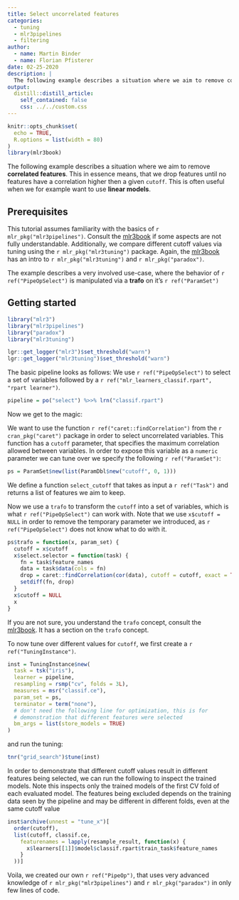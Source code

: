 ```yaml
---
title: Select uncorrelated features
categories:
  - tuning
  - mlr3pipelines
  - filtering
author:
  - name: Martin Binder
  - name: Florian Pfisterer
date: 02-25-2020
description: |
  The following example describes a situation where we aim to remove correlated features. This in essence means, that we drop features until no features have a correlation higher then a given `cutoff`. This is often useful when we for example want to use linear models.
output:
  distill::distill_article:
    self_contained: false
    css: ../../custom.css
---
```


```r
knitr::opts_chunk$set(
  echo = TRUE,
  R.options = list(width = 80)
)
library(mlr3book)
```

The following example describes a situation where we aim to remove **correlated features**.
This in essence means, that we drop features until no features have a correlation higher then a given `cutoff`.
This is often useful when we for example want to use **linear models**.

## Prerequisites

This tutorial assumes familiarity with the basics of `r mlr_pkg("mlr3pipelines")`.
Consult the [mlr3book](https://mlr3book.mlr-org.com/pipelines.html) if some aspects are not  fully understandable.
Additionally, we compare different cutoff values via tuning using the `r mlr_pkg("mlr3tuning")` package.
Again, the [mlr3book](https://mlr3book.mlr-org.com/paradox.html) has an intro to `r mlr_pkg("mlr3tuning")` and `r mlr_pkg("paradox")`.

The example describes a very involved use-case, where the behavior of `r ref("PipeOpSelect")` is manipulated via a **trafo** on it's `r ref("ParamSet")`

## Getting started

```r
library("mlr3")
library("mlr3pipelines")
library("paradox")
library("mlr3tuning")
```

```r
lgr::get_logger("mlr3")$set_threshold("warn")
lgr::get_logger("mlr3tuning")$set_threshold("warn")
```

The basic pipeline looks as follows:
We use `r ref("PipeOpSelect")` to select a set of variables followed by a `r ref("mlr_learners_classif.rpart", "rpart learner")`.

```r
pipeline = po("select") %>>% lrn("classif.rpart")
```

Now we get to the magic:

We want to use the function `r ref("caret::findCorrelation")` from the `r cran_pkg("caret")` package in order to select uncorrelated variables.
This function has a `cutoff` parameter, that specifies the maximum correlation allowed between variables.
In order to expose this variable as a `numeric` parameter we can tune over we specify the following `r ref("ParamSet")`:

```r
ps = ParamSet$new(list(ParamDbl$new("cutoff", 0, 1)))
```

We define a function `select_cutoff` that takes as input a `r ref("Task")` and returns a list of features we aim to keep.

Now we use a `trafo` to transform the `cutoff` into a set of variables, which is what `r ref("PipeOpSelect")` can work with.
Note that we use `x$cutoff = NULL` in order to remove the temporary parameter we introduced, as `r ref("PipeOpSelect")` does not know what to do with it.

```r
ps$trafo = function(x, param_set) {
  cutoff = x$cutoff
  x$select.selector = function(task) {
    fn = task$feature_names
    data = task$data(cols = fn)
    drop = caret::findCorrelation(cor(data), cutoff = cutoff, exact = TRUE, names = TRUE)
    setdiff(fn, drop)
  }
  x$cutoff = NULL
  x
}
```

If you are not sure, you understand the `trafo` concept, consult the [mlr3book](https://mlr3book.mlr-org.com/paradox.html).
It has a section on the `trafo` concept.

To now tune over different values for `cutoff`, we first create a `r ref("TuningInstance")`.

```r
inst = TuningInstance$new(
  task = tsk("iris"),
  learner = pipeline,
  resampling = rsmp("cv", folds = 3L),
  measures = msr("classif.ce"),
  param_set = ps,
  terminator = term("none"),
  # don't need the following line for optimization, this is for
  # demonstration that different features were selected
  bm_args = list(store_models = TRUE)
)
```

and run the tuning:

```r
tnr("grid_search")$tune(inst)
```

In order to demonstrate that different cutoff values result in different features being selected, we can run the following to inspect the trained models.
Note this inspects only the trained models of the first CV fold of each evaluated model.
The features being excluded depends on the training data seen by the pipeline and may be different in different folds, even at the same cutoff value

```r
inst$archive(unnest = "tune_x")[
  order(cutoff),
  list(cutoff, classif.ce,
    featurenames = lapply(resample_result, function(x) {
      x$learners[[1]]$model$classif.rpart$train_task$feature_names
    }
  ))]
```

Voila, we created our own `r ref("PipeOp")`, that uses very advanced knowledge of `r mlr_pkg("mlr3pipelines")` and `r mlr_pkg("paradox")` in only few lines of code.
